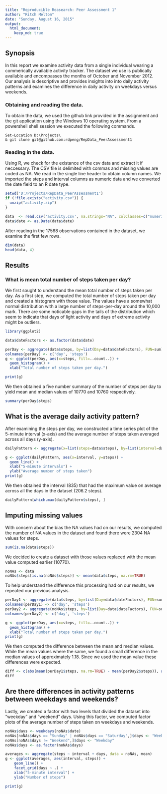 ```yaml
---
title: "Reproducible Reasearch: Peer Assessment 1"
author: "Ritch Melton"
date: "Sunday, August 16, 2015"
output:
  html_document:
    keep_md: true
---
```


## Synopsis
In this report we examine activity data from a single individual wearing a commerically available activity tracker. The dataset we use is publically available and encompasses the months of October and November 2012. Our analysis is descriptive and provides insights into into daily activity patterns and examines the difference in daily activity on weekdays versus weekends.


### Obtaining and reading the data.
To obtain the data, we used the github link provided in the assignment and the git application using the Windows 10 operating system. From a powershell shell session we executed the following commands.

```
Set-Location D:\Projects\
& git clone git@github.com:rdpeng/RepData_PeerAssessment1
````

### Reading in the data.
Using R, we check for the existance of the csv data and extract it if neccessary. The CSV file is delimited with commas and missing values are coded as NA. We read in the single line header to obtain column names. We imported the steps and interval columns as numeric data and we converted the date field to an R date type.

```r
setwd('D:/Projects/RepData_PeerAssessment1')
if (!file.exists("activity.csv")) {
  unzip("activity.zip")
}

data  <- read.csv('activity.csv', na.strings="NA", colClasses=c("numeric", "character", "numeric"), as.is=TRUE)
data$date <- as.Date(data$date)
```

After reading in the 17568 observations contained in the dataset, we examine the first few rows.
```r
dim(data)
head(data, 4)
```

## Results

### What is mean total number of steps taken per day?
We first sought to understand the mean total number of steps taken per day. As a first step, we computed the total number of steps taken per day and created a histogram with those value. The values have a somewhat normal distribution with a large number of steps-per-day around the 10,000 mark. There are some noticable gaps in the tails of the distribution which seem to indicate that days of light activity and days of extreme activity might be outliers.

```r
library(ggplot2)

data$dateFactors <- as.factor(data$date)

perDay <- aggregate(data$steps, by=list(Day=data$dateFactors), FUN=sum)
colnames(perDay) <- c('day', 'steps')
g <- ggplot(perDay, aes(x=steps, fill=..count..)) +
  geom_histogram() +
  xlab("Total number of steps taken per day.")

print(g)
```

We then obtained a five number summary of the number of steps per day to yield mean and median values of 10770 and 10760 respectively.

```r
summary(perDay$steps)
```


## What is the average daily activity pattern?
After examining the steps per day, we constructed a time series plot of the 5-minute interval (x-axis) and the average number of steps taken averaged across all days (y-axis).
```r
dailyPattern <- aggregate(x=list(steps=data$steps), by=list(interval=data$interval), FUN=mean, na.rm=TRUE)

g <- ggplot(dailyPattern, aes(x=interval, y=steps)) +
  geom_line() +
  xlab("5-minute intervals") +
  ylab("Average number of steps taken")
print(g)
```

We then obtained the interval (835) that had the maximum value on average across all the days in the dataset (206.2 steps).

```r
dailyPattern[which.max(dailyPattern$steps), ]
```


## Imputing missing values
With concern about the bias the NA values had on our results, we computed the number of NA values in the dataset and found there were 2304 NA values for steps.
```r
sum(is.na(data$steps))
```

We decided to create a dataset with those values replaced with the mean value computed earlier (10770).
```r
noNAs <- data
noNAs$steps[is.na(noNAs$steps)] <- mean(data$steps, na.rm=TRUE)
```

To help understand the difference this processing had on our results, we repeated our previous analysis.

```r
perDay1 <- aggregate(data$steps, by=list(Day=data$dateFactors), FUN=sum)
colnames(perDay1) <- c('day', 'steps')
perDay2 <- aggregate(noNAs$steps, by=list(Day=data$dateFactors), FUN=sum)
colnames(perDay2) <- c('day', 'steps')

g <- ggplot(perDay, aes(x=steps, fill=..count..)) +
  geom_histogram() +
  xlab("Total number of steps taken per day.")
print(g)
```

We then computed the difference between the mean and median values. While the mean values where the same, we found a small difference in the median values of approximately 1.18. Since we used the mean value these differences were expected.
 
```r
diff <- c(abs(mean(perDay1$steps, na.rm=TRUE) - mean(perDay2$steps)), abs(median(perDay1$steps, na.rm=TRUE) - median(perDay2$steps)))
diff
```


## Are there differences in activity patterns between weekdays and weekends?

Lastly, we created a factor with two levels that divided the dataset into "weekday" and "weekend" days. Using this factor, we computed factor plots of the average number of steps taken on weekdays and weekends.
```r
noNAs$days <- weekdays(noNAs$date)
noNAs[noNAs$days == "Sunday" | noNAs$days == "Saturday",]$days <- "Weekend"
noNAs[noNAs$days != "Weekend",]$days <- "Weekday"
noNAs$days <- as.factor(noNAs$days)

averages <- aggregate(steps ~ interval + days, data = noNAs, mean)
g <- ggplot(averages, aes(interval, steps)) +
    geom_line() +
    facet_grid(days ~ .) + 
    xlab("5-minute interval") +
    ylab("Number of steps")

print(g)
```

